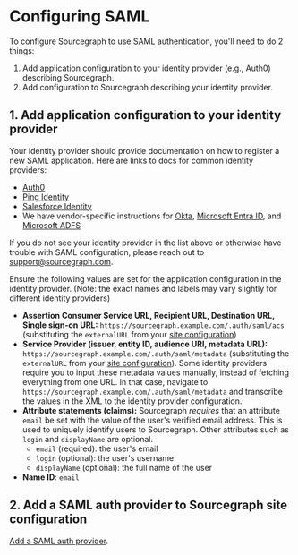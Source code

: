 # Configuring SAML

To configure Sourcegraph to use SAML authentication, you'll need to do 2 things:

1. Add application configuration to your identity provider (e.g., Auth0) describing Sourcegraph.
1. Add configuration to Sourcegraph describing your identity provider.

## 1. Add application configuration to your identity provider

Your identity provider should provide documentation on how to register a new SAML application. Here are links to docs for common identity providers:

* [Auth0](https://auth0.com/docs/protocols/saml/saml-idp-generic)
* [Ping Identity](https://learning.getpostman.com/docs/postman-enterprise/sso/saml-ping/)
* [Salesforce Identity](https://help.salesforce.com/articleView?id=identity_provider_enable.htm)
* We have vendor-specific instructions for [Okta](/admin/auth/saml/okta), [Microsoft Entra ID](/admin/auth/saml/azure_ad), and [Microsoft ADFS](/admin/auth/saml/microsoft_adfs)

If you do not see your identity provider in the list above or otherwise have trouble with SAML configuration, please reach out to [support@sourcegraph.com](mailto:support@sourcegraph.com?subject=SAML%20help&body=I%20am%20trying%20to%20configure%20Sourcegraph%20with%20SAML%20authentication%20with%20%3Cfill%20in%20your%20auth%20provider%3E%2C%20but%20am%20running%20into%20issues%3A%20%3Cplease%20describe%3E).


Ensure the following values are set for the application configuration in the identity provider. (Note: the exact names and labels may vary slightly for different identity providers)

- **Assertion Consumer Service URL, Recipient URL, Destination URL, Single sign-on URL:** `https://sourcegraph.example.com/.auth/saml/acs` (substituting the `externalURL` from your [site configuration](/admin/config/site_config))
- **Service Provider (issuer, entity ID, audience URI, metadata URL):** `https://sourcegraph.example.com/.auth/saml/metadata` (substituting the `externalURL` from your [site configuration](/admin/config/site_config)). Some identity providers require you to input these metadata values manually, instead of fetching everything from one URL. In that case, navigate to `https://sourcegraph.example.com/.auth/saml/metadata` and transcribe the values in the XML to the identity provider configuration.
- **Attribute statements (claims):** Sourcegraph *requires* that an attribute `email` be set with the value of the user's verified email address. This is used to uniquely identify users to Sourcegraph. Other attributes such as `login` and `displayName` are optional.
  - `email` (required): the user's email
  - `login` (optional): the user's username
  - `displayName` (optional): the full name of the user
- **Name ID**: `email`

## 2. Add a SAML auth provider to Sourcegraph site configuration

[Add a SAML auth provider](/admin/auth/saml/#add-a-saml-provider).
